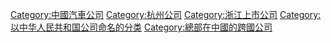{{Catmore}}

[[Category:中國汽車公司|Category:中國汽車公司]]
[[Category:杭州公司|Category:杭州公司]]
[[Category:浙江上市公司|Category:浙江上市公司]]
[[Category:以中华人民共和国公司命名的分类|Category:以中华人民共和国公司命名的分类]]
[[Category:總部在中國的跨國公司|Category:總部在中國的跨國公司]]